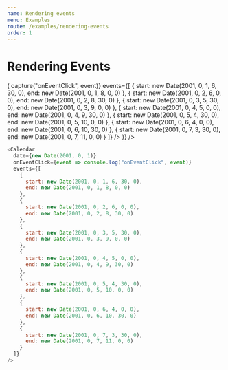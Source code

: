 ```yaml
---
name: Rendering events
menu: Examples
route: /examples/rendering-events
order: 1
---
```



# Rendering Events

<Sandbox>
  <EventCapturer
    render={({ capture }) => (
      <Calendar
        date={new Date(2001, 0, 1)}
        onEventClick={event => capture("onEventClick", event)}
        events={[
          {
            start: new Date(2001, 0, 1, 6, 30, 0),
            end: new Date(2001, 0, 1, 8, 0, 0)
          },
          {
            start: new Date(2001, 0, 2, 6, 0, 0),
            end: new Date(2001, 0, 2, 8, 30, 0)
          },
          {
            start: new Date(2001, 0, 3, 5, 30, 0),
            end: new Date(2001, 0, 3, 9, 0, 0)
          },
          {
            start: new Date(2001, 0, 4, 5, 0, 0),
            end: new Date(2001, 0, 4, 9, 30, 0)
          },
          {
            start: new Date(2001, 0, 5, 4, 30, 0),
            end: new Date(2001, 0, 5, 10, 0, 0)
          },
          {
            start: new Date(2001, 0, 6, 4, 0, 0),
            end: new Date(2001, 0, 6, 10, 30, 0)
          },
          {
            start: new Date(2001, 0, 7, 3, 30, 0),
            end: new Date(2001, 0, 7, 11, 0, 0)
          }
        ]}
      />
    )}
  />
</Sandbox>

```js
<Calendar
  date={new Date(2001, 0, 1)}
  onEventClick={event => console.log("onEventClick", event)}
  events={[
    {
      start: new Date(2001, 0, 1, 6, 30, 0),
      end: new Date(2001, 0, 1, 8, 0, 0)
    },
    {
      start: new Date(2001, 0, 2, 6, 0, 0),
      end: new Date(2001, 0, 2, 8, 30, 0)
    },
    {
      start: new Date(2001, 0, 3, 5, 30, 0),
      end: new Date(2001, 0, 3, 9, 0, 0)
    },
    {
      start: new Date(2001, 0, 4, 5, 0, 0),
      end: new Date(2001, 0, 4, 9, 30, 0)
    },
    {
      start: new Date(2001, 0, 5, 4, 30, 0),
      end: new Date(2001, 0, 5, 10, 0, 0)
    },
    {
      start: new Date(2001, 0, 6, 4, 0, 0),
      end: new Date(2001, 0, 6, 10, 30, 0)
    },
    {
      start: new Date(2001, 0, 7, 3, 30, 0),
      end: new Date(2001, 0, 7, 11, 0, 0)
    }
  ]}
/>
```
